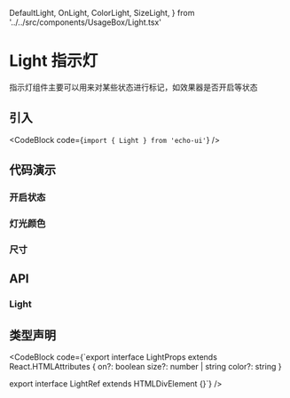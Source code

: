   DefaultLight,
  OnLight,
  ColorLight,
  SizeLight,
} from '../../src/components/UsageBox/Light.tsx'

# Light 指示灯

指示灯组件主要可以用来对某些状态进行标记，如效果器是否开启等状态

## 引入

<CodeBlock code={`import { Light } from 'echo-ui'`} />

## 代码演示

<DefaultLight />

### 开启状态

<OnLight />

### 灯光颜色

<ColorLight />

### 尺寸

<SizeLight />

## API

### Light

<LightAPITable />

## 类型声明

<CodeBlock code={`export interface LightProps extends React.HTMLAttributes<HTMLDivElement> {
  on?: boolean
  size?: number | string
  color?: string
}

export interface LightRef extends HTMLDivElement {}`} />
